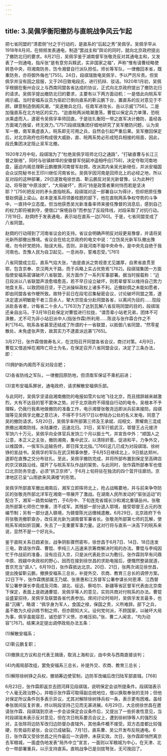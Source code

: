 ```yaml
---
---
---
```

title: 3.吴佩孚衡阳撤防与直皖战争风云乍起
---




把七省同盟的“清君侧”付之于行动的，是直系的“后起之秀”吴佩孚。吴佩孚早从1918年8月间，在频频发表通电，制造“罢战主和”舆论的同时，就向北京政府提出了撤防北归的要求。8月21日，吴佩孚鉴于湖南督军张敬尧反对其通电主和，又发表了一则通电，指斥张“是有意穷兵黩武，实非国家之福”，声称“惟有请曹经略使转恳中央，将湘南防务，饬令湘督自行派队担任。师长等军队，一律撤回本省，既重防务，亦将御外侮也”[755]。24日，段祺瑞致电吴佩孚，予以严厉斥责。但吴佩孚并没有因之屈服，又于26日致电段氏，进行抗辩、驳诘。1920年1月初，吴佩孚根据在衡州会议上与西南同盟各省达成的协议，正式向北京政府提出了撤防北归的请求。吴佩孚提出撤防北归的要求，主要有以下两方面动机：一是借此向皖系军阀示威。当时安福系议员为驱赶已倒向直系的靳云鹏下台，置直系的反对意见于不顾，肆意制造倒阁风潮，“吴遂撤兵北归，任南军进攻长、岳以示威”[756]。二是加强直系在北方地区的实力。“迨直皖两派暗潮激荡，曹锟以保定兵力单薄，恐皖派乘虚而入，遂密令吴佩孚率师回直。于是驻扎衡阳一带之直军决计撤防，虽经各方面竭力挽留，终无效力。”[757]段祺瑞集团仔细地研究了吴军撤防问题，认为吴军一撤，南军乘虚直入，皖系即无可用之兵，自然会引起严重后果。吴军撤回保定后，对北京政府也将构成很大威胁，直、皖两系势必形成短兵相接的局面，因此，段氏集团决定阻止吴军北撤。

1920年2月中旬，段祺瑞为了“杜绝吴佩孚班师北归之通路”，“打破直曹与长江三督之联络”，同时与驻镇蚌埠的安徽督军倪嗣冲遥相呼应[758]，决定夺取河南地盘，逼迫内阁总理靳云鹏撤换河南督军赵倜，改派其内亲吴光新继任，并派安福国会众议院秘书长王印川继任河南省长。吴佩孚因河南是回师北上的必经之地，所以反对段的这种部署，29日遂致电徐世昌、靳云鹏反对吴光新督豫，认为此种行动，将导致“中原涂炭”，“大局破坏”，质问“持是政策者果何恃而若是坚决耶？”[759]把反对的矛头直指皖系。段祺瑞对这一部署自以为得计，但却把原任豫督赵倜逼上梁山。赵本是淮系将领姜桂题的部下，他在直皖两系争权夺势的斗争中，一直持中立态度。但当他获悉吴光新准备率师来接任豫督的消息后，感到自己的权力即将被剥夺，便借口“保境自存”而参加了反段阵线，对段采取了对抗行动。7月19日，赵倜终于发表通电，表示站在直系一边[760]。于是，七省同盟变成了八省同盟。

赵倜的行动得到了河南省议会的支持。省议会明确声明反对段更易豫督，并请将吴光新所部撤出豫境。省议会在给北京政府的电文中说：“立饬吴光新军队撤出豫境，勿令奸党把持，贻误大局。否则，非我河南不服中央命令，是中央先自绝于我河南也。吾豫人民为自卫起见，一息尚存，誓难忍受。”[761]

八省同盟成立后，直系气焰大张，“由是直派之势视昔尤见雄厚，自黑省直贯至鄂，包含京奉、京汉两大干路，而于兵略上实占优势焉”[762]。段祺瑞集团一方面指使安福系密谋破坏八省联盟，另方面作了一系列军事部署。据当时报载称：“近日段派以八省联盟声浪愈唱愈高，若不早日设立破坏，则若辈督军以维持自己势力地盘关系，以致团结日坚，于己派操纵政权上诸多不利。近撤赵倜之未能如愿者，即由同盟各省作梗所致。故特于前日在段宅召集秘密会议，讨论破坏同盟之策，遂决定遣派明敏能干者三百余人，辇大宗现金分赴同盟各省，以离间为目的……现段派赴各省者，计每省二十余人。”[763]为了达到瓦解八省反皖同盟的目的，段祺瑞还亲自出马，于3月18日赴保定对曹锟进行拉拢，“谓吾辈小站老兄弟，团体不可涣散，尤不可为非小站旧派中人(指张作霖)所利用……陈说与张作霖合作之不利”[764]。皖系各省甚至还结成了所谓的十一省联盟，以抵御八省同盟，“然零星散处，未免虚张声势，故其实力不逮直派远甚”[765]。

3月27日，张作霖借做寿名义，在沈阳召开同盟各省会议，商讨对策。4月9日，曹锟又借追悼在湘阵亡将士为名，在保定召开八省同盟会议，决定了三条办法，即：

(1)拥护新内阁而不反对段合肥；

(2)各省防线之军队，一律撤回原防地，但须南军保证不乘机前进；

(3)宣布安福系罪状，通电政府，请求解散安福俱乐部。

与此同时，吴佩孚坚请自湘南撤防的电报如雪片似地飞往北京，而且措辞越来越激烈，大有不达目的誓不罢休之势。对于北京政府不得擅自行动的电令，吴根本不予理睬，仍我行我素地做撤防的准备工作，电示湘督张敬尧迅即派兵前来接防。段祺瑞等见吴佩孚北撤之意已决，不得不于5月17日以参陆办公处的名义发电，同意了吴的撤防请求。5月20日，吴佩孚率所部第三师及王承斌、阎相文、萧耀南三混成旅撤出湘南防线，水陆兼控，迅速北归。31日，吴军行抵武汉，鄂督王占元接济军饷六十万元，吴佩孚向全体官兵发饷三个月以振士气，并宣告中外：“顺国人之公意，本正义之主张，撤防湘南，集中武汉，以清除奸慝，促进和平，力争外交，以维国体，一俟军队运输告终，即日挥戈北指。”[766]这几已成为对段祺瑞、徐树铮的宣战书。吴佩孚的军队在武汉稍事休整，于6月5日继续北上，9日抵达郑州，遂即在直豫之交分布驻扎。至此，吴佩孚撤防完成，并将所部布置到保定至高碑店的京汉铁路沿线，摆开了与皖系军队作战的架势。与此同时，张作霖所部奉军也借口北京防务空虚，必须“拱卫京师”，于6月上旬将驻在独流的四个营开往廊坊。京津地区已呈“山雨欲来风满楼”的形势。

吴佩孚所部直军撤出湘南后，湘军立即挥师北上，抢占战略要地，并与前来争夺防区的张敬尧所部北洋军在湘南一带展开了激战。在湖南人民所发动的“驱张运动”的配合下，湘军一路势如破竹，于6月中、下旬连克省城长沙和湘北重镇岳州。张敬尧所部第七师伤亡惨重，溃不成军。其残部一部分退入鄂境，接受鄂督王占元的改编节制；另有一部分退入赣境，为赣督陈光远缴械遣散。6月29日，北京政府下令将张敬尧撤职查办，改任吴光新为湖南督军兼省长。张敬尧所部第七师的瓦解，使皖系军阀如折羽翼，失去了一支重要军事力量。这对行将与直系一决高下的皖系来说，显然不是一个好兆头。

鉴于直皖关系日趋紧张，战争阴影骤然密布，徐世昌于6月7日、14日、18日连发三电，敦请张作霖、曹锟、李纯三人迅速来京筹商解决时局的办法。曹锟与李纯因忙于作战前的准备，没有应召入京，只是派代表赴京以为敷衍。张作霖则早有问鼎中原、觊觎中央政权的野心，因而在接到徐世昌的求助电报后，便慨然整装就道，晋京充当“调人”。6月19日，张作霖抵达北京。20日、21日，张两次谒见徐世昌，提出挽留靳云鹏，撤换安福系三总长，补提外交、农商、教育三总长的调停方案。22日下午，张作霖携部属王乃斌、张景惠和江苏督军公署参谋长何恩溥、江西督军公署参谋长李竟成及河南、湖北、绥远、察哈尔、新疆等省区督军代表由北京南下保定，表面上是疏通曹锟、吴佩孚等人的意见，实则共商对付皖系的办法。曹锟设盛宴招待，吴佩孚及联盟各省代表参加。席间讨论时局时，吴佩孚发言最多，也最“沉痛”，略谓：“佩孚身为军人，食国之禄，保国之责，义所难辞。部下之兵，虽不敢为久经训练节制之师，但亦颇知大义。设何党何派，不顾国家，以破坏大局为事，佩孚虽能容忍，诚恐部下义愤，亦难压抑。”张、曹二人闻言，“均为动容”[767]。结果决定提出调停政局办法五条：

(1)解散安福系；

(2)靳云鹏复职；

(3)撤换北方议和总代表王揖唐，取消上海和议，由中央与西南直接谈判；

(4)内阁局部改组，罢免安福系三总长，补提外交、农商、教育三总长；

(5)解除徐树铮之兵权，撤销筹边使官制，边防军改编后改归陆军部直辖。[768]

6月23日，张作霖即返京去团河拜见段祺瑞，说明保定会谈所提条件。段祺瑞表示个人毫无政治野心，并暗示张作霖可取得副总统地位，借以换取奉张的支持；但他对保定所议条件则多表示异议，尤其对解除徐树铮兵权一条，表示更有困难。虽经奉张居间反复折衷，终以皖段坚持己见而无甚进展。6月29日，大总统徐世昌在邀请张作霖、段祺瑞到京进一步会谈保定会议条件后，又提出了一些折衷性意见，当时段祺瑞未表示反对意见，但在次日皖系要员会议上，遭到徐树铮等人的强烈反对，主张除将边防军改归边防督办直辖外，其他条件概不接受。双方态度都比较强硬，形势益形紧张，会议已成破裂。7月1日，直系曹、吴公开发布反皖通电。6日，张作霖又受徐世昌之托作最后一次调停，未获实效。次日，张作霖即悄然离京去军粮城，一面虚伪地发表“局外中立”宣言，一面则以军粮城为中心，在天津、北仓一带部署重兵，以示支持直系。直皖战争已是剑拔弩张，无可挽回了。